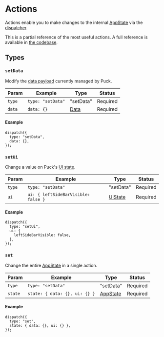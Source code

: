 # Actions

Actions enable you to make changes to the internal [AppState](/docs/api-reference/app-state) via the [dispatcher](/docs/api-reference/functions/use-puck#dispatch).

This is a partial reference of the most useful actions. A full reference is available in [the codebase](https://github.com/measuredco/puck/blob/main/packages/core/reducer/actions.tsx).

## Types

### `setData`

Modify the [data payload](/docs/api-reference/data) currently managed by Puck.

| Param  | Example           | Type                             | Status   |
| ------ | ----------------- | -------------------------------- | -------- |
| `type` | `type: "setData"` | "setData"                        | Required |
| `data` | `data: {}`        | [Data](/docs/api-reference/data) | Required |

#### Example

```tsx
dispatch({
  type: "setData",
  data: {},
});
```

### `setUi`

Change a value on Puck's [UI state](/docs/api-reference/app-state#ui).

| Param  | Example                             | Type                                         | Status   |
| ------ | ----------------------------------- | -------------------------------------------- | -------- |
| `type` | `type: "setData"`                   | "setData"                                    | Required |
| `ui`   | `ui: { leftSideBarVisible: false }` | [UiState](/docs/api-reference/app-state/#ui) | Required |

#### Example

```tsx
dispatch({
  type: "setUi",
  ui: {
    leftSideBarVisible: false,
  },
});
```

### `set`

Change the entire [AppState](/docs/api-reference/app-state) in a single action.

| Param   | Example                       | Type                                      | Status   |
| ------- | ----------------------------- | ----------------------------------------- | -------- |
| `type`  | `type: "setData"`             | "setData"                                 | Required |
| `state` | `state: { data: {}, ui: {} }` | [AppState](/docs/api-reference/app-state) | Required |

#### Example

```tsx
dispatch({
  type: "set",
  state: { data: {}, ui: {} },
});
```
